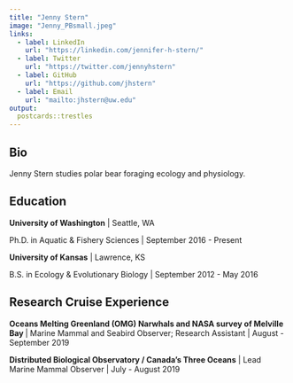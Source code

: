 ```yaml
---
title: "Jenny Stern"
image: "Jenny_PBsmall.jpeg"
links:
  - label: LinkedIn
    url: "https://linkedin.com/jennifer-h-stern/"
  - label: Twitter
    url: "https://twitter.com/jennyhstern"
  - label: GitHub
    url: "https://github.com/jhstern"
  - label: Email
    url: "mailto:jhstern@uw.edu"
output:
  postcards::trestles
---
```

 
## Bio

Jenny Stern studies polar bear foraging ecology and physiology.

## Education

**University of Washington** | Seattle, WA

Ph.D. in Aquatic & Fishery Sciences | September 2016 - Present

**University of Kansas** | Lawrence, KS

B.S. in Ecology & Evolutionary Biology | September 2012 - May 2016

## Research Cruise Experience

**Oceans Melting Greenland (OMG) Narwhals and NASA survey of Melville Bay ** | Marine Mammal and Seabird Observer; Research Assistant | August - September 2019

**Distributed Biological Observatory / Canada’s Three Oceans** | Lead Marine Mammal Observer | July - August 2019

